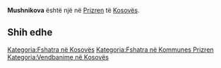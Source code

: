 {{Fshat në 
 | Emri                = Mushnikova
 | EmriAlt                = 
 | NAME_SHORT_FORM=      
 | NAME_GENERIC=      
 | NAME_SORT_NAME_RO=      MUSHNIKOVA
 | FULL_NAME_RO = Mushnikova
 | FULL_NAME_ND_RO=Mushnikova
 | SORT_NAME_RG=MUSHNIKOVA
 | FULL_NAME_RG=Mushnikova
 | FULL_NAME_ND_RG=Mushnikova
 | SRP_NAME_SHORT_FORM=      
 | SRP_NAME_GENERIC=      
 | SRP_NAME_SORT_NAME_RO=      
 | SRP_FULL_NAME_RO = 
 | SRP_FULL_NAME_ND_RO=
 | SRP_SORT_NAME_RG=
 | SRP_FULL_NAME_RG=
 | SRP_FULL_NAME_ND_RG=
 | Emri (Rasa dhanore) = 
 | Figura              = 
 | Shteti              = Kosovo
 | Komuna              = Prizren
 | Kodi postar         = 
 | Sipërfaqja          = 

 | Popullsia           = 

 | Regj. i popullsisë  = 
 | Dend. e popullsisë  = 
 | Faqja zyrtare       = 
 <!--- Koordinatat ----> 
 | Gjerësia            = 42.174167
 | Gjatësia            = 20.893333
 | Lartësia            = 
}}
'''Mushnikova''' është një [[]] në [[Prizren]] të [[Kosovës]].

<!-- == Gjeografia == -->
<!-- == Historia == -->
<!-- == Demografia == -->
== Shih edhe ==
{{Komuna Prizren}}
{{Kosovo-Administrata-Cung}}

[[Kategoria:Fshatra në Kosovës]]
[[Kategoria:Fshatra në Kommunes Prizren]]
[[Kategoria:Vendbanime në Kosovës]]